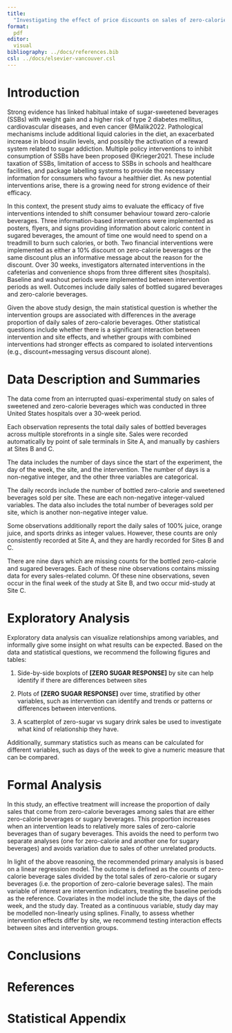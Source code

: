 ```yaml
---
title: 
  "Investigating the effect of price discounts on sales of zero-calorie beverages"
format: 
  pdf
editor: 
  visual
bibliography: ../docs/references.bib
csl: ../docs/elsevier-vancouver.csl
---
```


# Introduction

Strong evidence has linked habitual intake of sugar-sweetened beverages (SSBs) with weight gain and a higher risk of type 2 diabetes mellitus, cardiovascular diseases, and even cancer @Malik2022. Pathological mechanisms include additional liquid calories in the diet, an exacerbated increase in blood insulin levels, and possibly the activation of a reward system related to sugar addiction. Multiple policy interventions to inhibit consumption of SSBs have been proposed @Krieger2021. These include taxation of SSBs, limitation of access to SSBs in schools and healthcare facilities, and package labelling systems to provide the necessary information for consumers who favour a healthier diet. As new potential interventions arise, there is a growing need for strong evidence of their efficacy.

In this context, the present study aims to evaluate the efficacy of five interventions intended to shift consumer behaviour toward zero-calorie beverages. Three information-based interventions were implemented as posters, flyers, and signs providing information about caloric content in sugared beverages, the amount of time one would need to spend on a treadmill to burn such calories, or both. Two financial interventions were implemented as either a 10% discount on zero-calorie beverages or the same discount plus an informative message about the reason for the discount. Over 30 weeks, investigators alternated interventions in the cafeterias and convenience shops from three different sites (hospitals). Baseline and washout periods were implemented between intervention periods as well. Outcomes include daily sales of bottled sugared beverages and zero-calorie beverages.

Given the above study design, the main statistical question is whether the intervention groups are associated with differences in the average proportion of daily sales of zero-calorie beverages. Other statistical questions include whether there is a significant interaction between intervention and site effects, and whether groups with combined interventions had stronger effects as compared to isolated interventions (e.g., discount+messaging versus discount alone).

# Data Description and Summaries

The data come from an interrupted quasi-experimental study on sales of sweetened and zero-calorie beverages which was conducted in three United States hospitals over a 30-week period. 

Each observation represents the total daily sales of bottled beverages across multiple storefronts in a single site. Sales were recorded automatically by point of sale terminals in Site A, and manually by cashiers at Sites B and C. 

The data includes the number of days since the start of the experiment, the day of the week, the site, and the intervention. The number of days is a non-negative integer, and the other three variables are categorical.

The daily records include the number of bottled zero-calorie and sweetened beverages sold per site. These are each non-negative integer-valued variables. The data also includes the total number of beverages sold per site, which is another non-negative integer value.

Some observations additionally report the daily sales of 100% juice, orange juice, and sports drinks as integer values. However, these counts are only consistently recorded at Site A, and they are hardly recorded for Sites B and C. 

There are nine days which are missing counts for the bottled zero-calorie and sugared beverages. Each of these nine observations contains missing data for every sales-related column. Of these nine observations, seven occur in the final week of the study at Site B, and two occur mid-study at Site C. 

# Exploratory Analysis

Exploratory data analysis can visualize relationships among variables, and informally give some insight on what results can be expected. Based on the data and statistical questions, we recommend the following figures and tables:

1.  Side-by-side boxplots of **\[ZERO SUGAR RESPONSE\]** by site can help identify if there are differences between sites

2.  Plots of **\[ZERO SUGAR RESPONSE\]** over time, stratified by other variables, such as intervention can identify and trends or patterns or differences between interventions.

3.  A scatterplot of zero-sugar vs sugary drink sales be used to investigate what kind of relationship they have.

Additionally, summary statistics such as means can be calculated for different variables, such as days of the week to give a numeric measure that can be compared.

# Formal Analysis

In this study, an effective treatment will increase the proportion of daily sales that come from zero-calorie beverages among sales that are either zero-calorie beverages or sugary beverages. This proportion increases when an intervention leads to relatively more sales of zero-calorie beverages than of sugary beverages. This avoids the need to perform two separate analyses (one for zero-calorie and another one for sugary beverages) and avoids variation due to sales of other unrelated products.

In light of the above reasoning, the recommended primary analysis is based on a linear regression model. The outcome is defined as the counts of zero-calorie beverage sales divided by the total sales of zero-calorie or sugary beverages (i.e. the proportion of zero-calorie beverage sales). The main variable of interest are intervention indicators, treating the baseline periods as the reference. Covariates in the model include the site, the days of the week, and the study day. Treated as a continuous variable, study day may be modelled non-linearly using splines. Finally, to assess whether intervention effects differ by site, we recommend testing interaction effects between sites and intervention groups.


# Conclusions

# References

# Statistical Appendix
